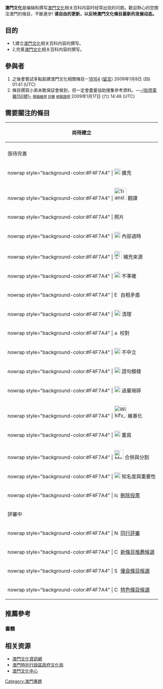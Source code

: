 <!--{{Shortcut|WP:澳門}}-->{{portal|澳門}}

'''澳門文化'''是编辑和撰写[[澳門|澳門]][[文化|文化]]相关百科内容时经常出现的问题。歡迎熱心的您關注澳門的條目，不斷進步!
'''请自由的更新，以反映澳門文化條目最新的发展动态。'''

== 目的 ==
*1,建立[[澳門文化|澳門文化]]相关百科内容的撰写。
*2,完善[[澳門文化|澳門文化]]相关百科内容的撰写。


== 參與者 ==
#之後會嘗試多點創建澳門文化相關條目--[[User:9old9|18164]] ([[User_talk:9old9|留言]]) 2009年1月8日 (四) 01:41 (UTC)
#條目撰寫小弟未敢保証會做到，但一定會盡量協助搜集參考資料。—[[User:Cdip150|-{街燈電箱150號}-]] <small>[[User_talk:Cdip150|開箱維修]] [[Special:Contributions/Cdip150|抄錶]] [[Wikipedia:維基榮譽與獎勵申請與變更/2009年1月-3月|檢驗證明]]</small> 2009年1月17日 (六) 14:48 (UTC)

== 需要關注的條目 ==
{| border="0" class="wikitable"
|-
! colspan=2 | 尚待建立
|-
| colspan=2 |{{al|澳門文學|澳門音樂|澳門話劇|澳門漫畫|澳門動漫文化產業協會|澳門網路文化|賀綾聲|澳門電影節|澳門兒童合唱團|澳門筆會|新生代青年文化會|澳門節日|澳門國際音樂節|澳門視覺藝術年展|國際遊戲與娛樂展覽會|塔石藝文館|書市嘉年華|澳門媽祖文化旅遊節|}}
|-
! colspan=2 style="border-top-width:3px;" | 亟待完善
|- 
! nowrap style="background-color:#F4F7A4" | [[Image:Wiki_letter_w.svg|20px]] 擴充
|未有
|- 
! nowrap style="background-color:#F4F7A4" | [[Image:Translation_arrow_zh.svg|40px]] 翻譯
|未有
|-
! nowrap style="background-color:#F4F7A4" |  照片
|未有
|- 
! nowrap style="background-color:#F4F7A4" | [[Image:Ambox_outdated_serious.svg|20px]] 內容過時
|未有
|- 
! nowrap style="background-color:#F4F7A4" | [[Image:Question_book-4.svg|25px]] 補充來源
|未有
|- 
! nowrap style="background-color:#F4F7A4" | [[Image:Circle-question-red.svg|20px]] 不準確
|未有
|- 
! nowrap style="background-color:#F4F7A4" | [[Image:Emblem-contradict.svg|16px]] 自相矛盾
|未有
|- 
! nowrap style="background-color:#F4F7A4" | [[Image:Broom_icon.svg|20px]] 清理
|未有
|- 
! nowrap style="background-color:#F4F7A4" | [[Image:Acap.svg|14px]] 校對
|未有
|- 
! nowrap style="background-color:#F4F7A4" | [[Image:Emblem-scales.svg|20px]] 不中立
|未有
|- 
! nowrap style="background-color:#F4F7A4" | [[Image:Weasel_words_zh-hant.svg|20px]] 語句模稜
|未有
|- 
! nowrap style="background-color:#F4F7A4" | [[Image:Tito's_Puzzle.png|20px]] 過量瑣碎
|未有
|- 
! nowrap style="background-color:#F4F7A4" | [[Image:Wikify_logo-2.svg|40px]] 維基化
|未有
|- 
! nowrap style="background-color:#F4F7A4" | [[Image:Crystal_Clear_app_kedit.svg|20px]] 重寫
|未有
|- 
! nowrap style="background-color:#F4F7A4" | [[Image:Merge-arrow.svg|30px]] 合併與分割
|未有
|- 
! nowrap style="background-color:#F4F7A4" | [[Image:Emblem-important-red.svg|20px]] 知名度與重要性
|未有
|- 
! nowrap style="background-color:#F4F7A4" | [[Image:Icono_aviso_borrar.png|16px]] [[WP:PFD|刪除投票]]
|未有
|-
! colspan=2 style="border-top-width:3px;" | 評審中
|- 
! nowrap style="background-color:#F4F7A4" | [[Image:Nuvola_apps_kedit.png|16px]] [[WP:PR|同行評審]]
|暫無
|- 
! nowrap style="background-color:#F4F7A4" | [[Image:Crystal_Clear_action_bookmark.png|16px]] [[WP:DYKN|新條目推薦候選]]
|暫無
|- 
! nowrap style="background-color:#F4F7A4" | [[Image:Symbol_support_vote.svg|16px]] [[WP:GAN|優良條目候選]]
|暫無
|-
! nowrap style="background-color:#F4F7A4" | [[Image:Cscr-featured.svg|16px]] [[WP:FAC|特色條目候選]]
|暫無
|}

==推薦參考==
===書籍===
== 相关资源 ==
*[http://www.icm.gov.mo/prd/indexC.asp 澳門文化資訊網]
*[http://www.icm.gov.mo/ 澳門特別行政區政府文化局]
*[http://www.ccm.gov.mo/big5/index.asp 澳門文化中心]

[[Category:澳門專題|Category:澳門專題]]